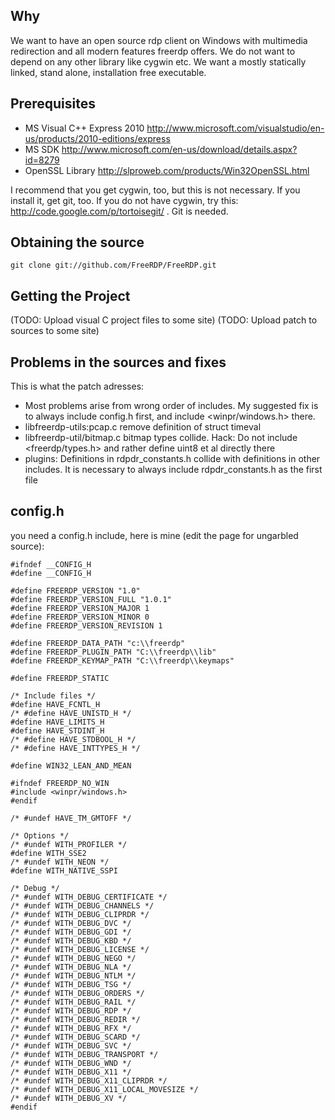 == Why ==
We want to have an open source rdp client on Windows with multimedia redirection and all modern features freerdp offers. We do not want to depend on any other library like cygwin etc. We want a mostly statically linked, stand alone, installation free executable.

==Prerequisites==

* MS Visual C++ Express 2010 http://www.microsoft.com/visualstudio/en-us/products/2010-editions/express
* MS SDK http://www.microsoft.com/en-us/download/details.aspx?id=8279
* OpenSSL Library http://slproweb.com/products/Win32OpenSSL.html

I recommend that you get cygwin, too, but this is not necessary. If you install it, get git, too. If you do not have cygwin, try this: http://code.google.com/p/tortoisegit/ . Git is needed.

==Obtaining the source==
<pre>git clone git://github.com/FreeRDP/FreeRDP.git</pre>

==Getting the Project==
(TODO: Upload visual C project files to some site)
(TODO: Upload patch to sources to some site)

==Problems in the sources and fixes ==
This is what the patch adresses:

* Most problems arise from wrong order of includes. My suggested fix is to always include config.h first, and include <winpr/windows.h> there.
* libfreerdp-utils:pcap.c remove definition of struct timeval
* libfreerdp-util/bitmap.c bitmap types collide. Hack: Do not include <freerdp/types.h> and rather define uint8 et al directly there
* plugins: Definitions in rdpdr_constants.h collide with definitions in other includes. It is necessary to always include  rdpdr_constants.h as the first file

==config.h==
you need a config.h include, here is mine (edit the page for ungarbled source):

<pre>
#ifndef __CONFIG_H
#define __CONFIG_H

#define FREERDP_VERSION "1.0"
#define FREERDP_VERSION_FULL "1.0.1"
#define FREERDP_VERSION_MAJOR 1
#define FREERDP_VERSION_MINOR 0
#define FREERDP_VERSION_REVISION 1

#define FREERDP_DATA_PATH "c:\\freerdp"
#define FREERDP_PLUGIN_PATH "C:\\freerdp\\lib"
#define FREERDP_KEYMAP_PATH "C:\\freerdp\\keymaps"

#define FREERDP_STATIC

/* Include files */
#define HAVE_FCNTL_H
/* #define HAVE_UNISTD_H */
#define HAVE_LIMITS_H
#define HAVE_STDINT_H
/* #define HAVE_STDBOOL_H */
/* #define HAVE_INTTYPES_H */

#define WIN32_LEAN_AND_MEAN 

#ifndef FREERDP_NO_WIN
#include <winpr/windows.h>
#endif

/* #undef HAVE_TM_GMTOFF */

/* Options */
/* #undef WITH_PROFILER */
#define WITH_SSE2
/* #undef WITH_NEON */
#define WITH_NATIVE_SSPI

/* Debug */
/* #undef WITH_DEBUG_CERTIFICATE */
/* #undef WITH_DEBUG_CHANNELS */
/* #undef WITH_DEBUG_CLIPRDR */
/* #undef WITH_DEBUG_DVC */
/* #undef WITH_DEBUG_GDI */
/* #undef WITH_DEBUG_KBD */
/* #undef WITH_DEBUG_LICENSE */
/* #undef WITH_DEBUG_NEGO */
/* #undef WITH_DEBUG_NLA */
/* #undef WITH_DEBUG_NTLM */
/* #undef WITH_DEBUG_TSG */
/* #undef WITH_DEBUG_ORDERS */
/* #undef WITH_DEBUG_RAIL */
/* #undef WITH_DEBUG_RDP */
/* #undef WITH_DEBUG_REDIR */
/* #undef WITH_DEBUG_RFX */
/* #undef WITH_DEBUG_SCARD */
/* #undef WITH_DEBUG_SVC */
/* #undef WITH_DEBUG_TRANSPORT */
/* #undef WITH_DEBUG_WND */
/* #undef WITH_DEBUG_X11 */
/* #undef WITH_DEBUG_X11_CLIPRDR */
/* #undef WITH_DEBUG_X11_LOCAL_MOVESIZE */
/* #undef WITH_DEBUG_XV */
#endif</pre>
